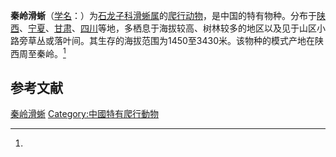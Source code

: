 {{Speciesbox
| name = 秦岭滑蜥

| status = LC
| status_system = IUCN3.1
| status_ref =<ref name="iucn status 18 November 2021">{{cite iucn |author=Guo, X. |author2=Cai, B. |date=2019 |title=''Scincella tsinlingensis'' |volume=2019 |page=e.T102658473A102658510 |doi=10.2305/IUCN.UK.2019-3.RLTS.T102658473A102658510.en |access-date=18 November 2021}}</ref>
| genus = Scincella
| species = tsinlingensis
| authority = (Hu et Zhao, 1966)<ref name='id4502'>{{cite web| url =http://www.bioinfo.cn/db05/BjdwSpecies.php?action=view&id=4502| title =秦岭滑蜥| work =《中国动物物种编目数据库》| publisher =中国科学院微生物研究所| author =中国科学院动物研究所| accessdate =2009-04-11| deadurl =yes| archiveurl =https://web.archive.org/web/20160305050744/http://www.bioinfo.cn/db05/BjdwSpecies.php?action=view&id=4502| archivedate =2016-03-05}}</ref>
}}

'''秦岭滑蜥'''（[[学名|学名]]：{{lang|la|''Scincella tsinlingensis''}}）为[[石龙子科|石龙子科]][[滑蜥属|滑蜥属]]的[[爬行动物|爬行动物]]，是中国的特有物种。分布于[[陕西|陕西]]、[[宁夏|宁夏]]、[[甘肃|甘肃]]、[[四川|四川]]等地，多栖息于海拔较高、树林较多的地区以及见于山区小路旁草丛或落叶间。其生存的海拔范围为1450至3430米。该物种的模式产地在陕西周至秦岭。<ref name='id4502'/>

== 参考文献 ==
{{reflist}}

{{Wikispecies|Scincella tsinlingensis}}
{{Taxonbar|from=Q3475874}}

[[Category:滑蜥属|秦岭滑蜥]]
[[Category:中國特有爬行動物|Category:中國特有爬行動物]]


{{蜥蜴小作品}}